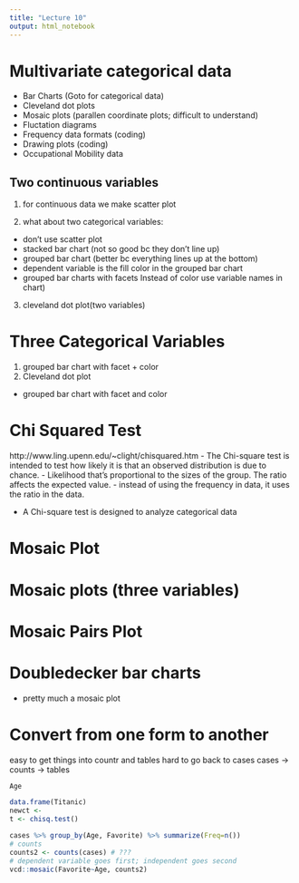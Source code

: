 ```yaml
---
title: "Lecture 10"
output: html_notebook
---
```


# Multivariate categorical data
- Bar Charts (Goto for categorical data)
- Cleveland dot plots
- Mosaic plots (parallen coordinate plots; difficult to understand)
- Fluctation diagrams
- Frequency data formats (coding)
- Drawing plots (coding)
- Occupational Mobility data

## Two continuous variables
1. for continuous data we make scatter plot

2. what about two categorical variables:
- don't use scatter plot
- stacked bar chart (not so good bc they don't line up)
- grouped bar chart (better bc everything lines up at the bottom)
- dependent variable is the fill color in the grouped bar chart
- grouped bar charts with facets Instead of color use variable names in chart)

3. cleveland dot plot(two variables)

# Three Categorical Variables
1. grouped bar chart with facet + color 
2. Cleveland dot plot
- grouped bar chart with facet and color 

# Chi Squared Test
http://www.ling.upenn.edu/~clight/chisquared.htm
- The Chi-square test is intended to test how likely it is that an observed distribution is due to chance.
- Likelihood that's proportional to the sizes of the group. The ratio affects the expected value.
- instead of using the frequency in data, it uses the ratio in the data.

- A Chi-square test is designed to analyze categorical data

# Mosaic Plot

# Mosaic plots (three variables)

# Mosaic Pairs Plot

# Doubledecker bar charts
- pretty much a mosaic plot

# Convert from one form to another
easy to get things into countr and tables
hard to go back to cases
cases -> counts -> tables
```r
Age
```

```r
data.frame(Titanic)
newct <- 
t <- chisq.test()
```
```r
cases %>% group_by(Age, Favorite) %>% summarize(Freq=n())
# counts
counts2 <- counts(cases) # ???
# dependent variable goes first; independent goes second
vcd::mosaic(Favorite~Age, counts2)
```

